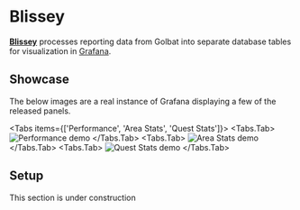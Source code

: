 
# Blissey

[**Blissey**](https://github.com/UnownHash/Blissey) processes reporting data from Golbat into separate database tables for visualization in [Grafana](https://grafana.com/).

## Showcase

The below images are a real instance of Grafana displaying a few of the released panels.

<Tabs items={['Performance', 'Area Stats', 'Quest Stats']}>
  <Tabs.Tab>
    <Image src="/images/blissey01-performance.png" alt="Performance demo" width={900} height={900} />
  </Tabs.Tab>
  <Tabs.Tab>
    <Image src="/images/blissey02-area-stats.png" alt="Area Stats demo" width={900} height={900} />
  </Tabs.Tab>
  <Tabs.Tab>
    <Image src="/images/blissey03-quest-stats.png" alt="Quest Stats demo" width={900} height={900} />
  </Tabs.Tab>
</Tabs>

## Setup

<Callout type="info" emoji="🚧">
  This section is under construction
</Callout>
